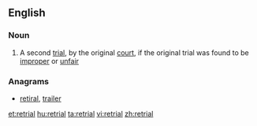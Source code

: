 ==English==
===Noun===
{{en-noun}}
#{{legal}} A second [[trial]], by the original [[court]], if the original trial was found to be [[improper]] or [[unfair]]

===Anagrams===
* [[retiral#English|retiral]], [[trailer#English|trailer]]

[[et:retrial]]
[[hu:retrial]]
[[ta:retrial]]
[[vi:retrial]]
[[zh:retrial]]
